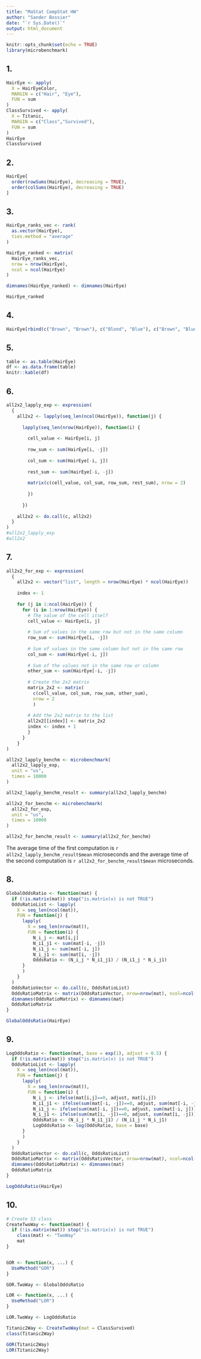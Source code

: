```yaml
---
title: "MaStat CompStat HW"
author: "Sander Bossier"
date: "`r Sys.Date()`"
output: html_document
---
```


```r
knitr::opts_chunk$set(echo = TRUE)
library(microbenchmark)
```

## 1.

```r
HairEye <- apply(
  X = HairEyeColor,
  MARGIN = c("Hair", "Eye"),
  FUN = sum
)
ClassSurvived <- apply(
  X = Titanic,
  MARGIN = c("Class","Survived"),
  FUN = sum
)
HairEye
ClassSurvived
```

## 2.

```r
HairEye[
  order(rowSums(HairEye), decreasing = TRUE),
  order(colSums(HairEye), decreasing = TRUE)
]
```

## 3.

```r
HairEye_ranks_vec <- rank(
  as.vector(HairEye),
  ties.method = "average"
)

HairEye_ranked <- matrix(
  HairEye_ranks_vec,
  nrow = nrow(HairEye),
  ncol = ncol(HairEye)
)

dimnames(HairEye_ranked) <- dimnames(HairEye)

HairEye_ranked
```

## 4.

```r
HairEye[rbind(c("Brown", "Brown"), c("Blond", "Blue"), c("Brown", "Blue"))]
```

## 5.

```r
table <- as.table(HairEye)
df <- as.data.frame(table)
knitr::kable(df)
```

## 6.

```r
all2x2_lapply_exp <- expression(
  {
    all2x2 <- lapply(seq_len(ncol(HairEye)), function(j) {
      
      lapply(seq_len(nrow(HairEye)), function(i) {
        
        cell_value <- HairEye[i, j]
        
        row_sum <- sum(HairEye[i, -j])
        
        col_sum <- sum(HairEye[-i, j])
        
        rest_sum <- sum(HairEye[-i, -j])
        
        matrix(c(cell_value, col_sum, row_sum, rest_sum), nrow = 2)
        
        })
      
      })
    
    all2x2 <- do.call(c, all2x2)
  }
)
#all2x2_lapply_exp
#all2x2
```

## 7.

```r
all2x2_for_exp <- expression(
  {
    all2x2 <- vector("list", length = nrow(HairEye) * ncol(HairEye))
    
    index <- 1
    
    for (j in 1:ncol(HairEye)) {
      for (i in 1:nrow(HairEye)) {
        # The value of the cell itself
        cell_value <- HairEye[i, j]
        
        # Sum of values in the same row but not in the same column
        row_sum <- sum(HairEye[i, -j])
        
        # Sum of values in the same column but not in the same row
        col_sum <- sum(HairEye[-i, j])
        
        # Sum of the values not in the same row or column
        other_sum <- sum(HairEye[-i, -j])
        
        # Create the 2x2 matrix
        matrix_2x2 <- matrix(
          c(cell_value, col_sum, row_sum, other_sum),
          nrow = 2
          )
      
        # Add the 2x2 matrix to the list
        all2x2[[index]] <- matrix_2x2
        index <- index + 1
        }
      }
    }
)
```

```r
all2x2_lapply_benchm <- microbenchmark(
  all2x2_lapply_exp,
  unit = "us",
  times = 10000
)

all2x2_lapply_benchm_result <- summary(all2x2_lapply_benchm)

all2x2_for_benchm <- microbenchmark(
  all2x2_for_exp,
  unit = "us",
  times = 10000
)

all2x2_for_benchm_result <- summary(all2x2_for_benchm)
```

The average time of the first computation is `r all2x2_lapply_benchm_result$mean` microseconds and the average time of the second computation is `r all2x2_for_benchm_result$mean` microseconds.

## 8.

```r
GlobalOddsRatio <- function(mat) {
  if (!is.matrix(mat)) stop("is.matrix(x) is not TRUE")
  OddsRatioList <- lapply(
    X = seq_len(ncol(mat)),
    FUN = function(j) {
      lapply(
        X = seq_len(nrow(mat)),
        FUN = function(i) {
          N_i_j <- mat[i,j]
          N_i1_j1 <- sum(mat[-i, -j])
          N_i1_j <- sum(mat[-i, j])
          N_i_j1 <- sum(mat[i, -j])
          OddsRatio <- (N_i_j * N_i1_j1) / (N_i1_j * N_i_j1)
      }
      )
    }
  )
  OddsRatioVector <- do.call(c, OddsRatioList)
  OddsRatioMatrix <- matrix(OddsRatioVector, nrow=nrow(mat), ncol=ncol(mat))
  dimnames(OddsRatioMatrix) <- dimnames(mat)
  OddsRatioMatrix
}

GlobalOddsRatio(HairEye)
```

## 9.

```r
LogOddsRatio <- function(mat, base = exp(1), adjust = 0.5) {
  if (!is.matrix(mat)) stop("is.matrix(x) is not TRUE")
  OddsRatioList <- lapply(
    X = seq_len(ncol(mat)),
    FUN = function(j) {
      lapply(
        X = seq_len(nrow(mat)),
        FUN = function(i) {
          N_i_j <- ifelse(mat[i,j]==0, adjust, mat[i,j])
          N_i1_j1 <- ifelse(sum(mat[-i, -j])==0, adjust, sum(mat[-i, -j]))
          N_i1_j <- ifelse(sum(mat[-i, j])==0, adjust, sum(mat[-i, j]))
          N_i_j1 <- ifelse(sum(mat[i, -j])==0, adjust, sum(mat[i, -j]))
          OddsRatio <- (N_i_j * N_i1_j1) / (N_i1_j * N_i_j1)
          LogOddsRatio <- log(OddsRatio, base = base)
      }
      )
    }
  )
  OddsRatioVector <- do.call(c, OddsRatioList)
  OddsRatioMatrix <- matrix(OddsRatioVector, nrow=nrow(mat), ncol=ncol(mat))
  dimnames(OddsRatioMatrix) <- dimnames(mat)
  OddsRatioMatrix
}

LogOddsRatio(HairEye)
```

## 10.

```r
# Create S3 class
CreateTwoWay <- function(mat) {
  if (!is.matrix(mat)) stop("is.matrix(x) is not TRUE")
    class(mat) <- "TwoWay"
    mat
}


GOR <- function(x, ...) {
  UseMethod("GOR")
}

GOR.TwoWay <- GlobalOddsRatio

LOR <- function(x, ...) {
  UseMethod("LOR")
}

LOR.TwoWay <- LogOddsRatio
```

```r
Titanic2Way <- CreateTwoWay(mat = ClassSurvived)
class(Titanic2Way)

GOR(Titanic2Way)
LOR(Titanic2Way)
```